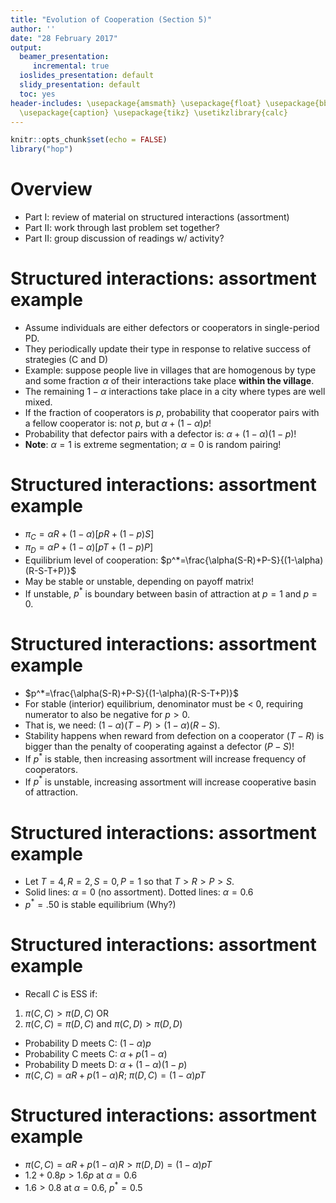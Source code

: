 ```yaml
---
title: "Evolution of Cooperation (Section 5)"
author: ''
date: "28 February 2017"
output:
  beamer_presentation: 
     incremental: true
  ioslides_presentation: default
  slidy_presentation: default
  toc: yes
header-includes: \usepackage{amsmath} \usepackage{float} \usepackage{bbm} \usepackage{accents} \usepackage{multirow,array}
  \usepackage{caption} \usepackage{tikz} \usetikzlibrary{calc}
---
```


```r
knitr::opts_chunk$set(echo = FALSE)
library("hop")
```

# Overview
- Part I: review of material on structured interactions (assortment)
- Part II: work through last problem set together?
- Part II: group discussion of readings w/ activity?

# Structured interactions: assortment example
- Assume individuals are either defectors or cooperators in single-period PD.
- They periodically update their type in response to relative success of strategies (C and D)
- Example: suppose people live in villages that are homogenous by type and some fraction $\alpha$ of their interactions take place **within the village**. 
- The remaining $1-\alpha$ interactions take place in a city where types are well mixed. 
- If the fraction of cooperators is $p$, probability that cooperator pairs with a fellow cooperator is: not $p$, but $\alpha + (1-\alpha)p$!
- Probability that defector pairs with a defector is: $\alpha + (1-\alpha)(1-p)$!
- **Note**: $\alpha=1$ is extreme segmentation; $\alpha=0$ is random pairing! 

# Structured interactions: assortment example

\begin{table}
\setlength{\extrarowheight}{5pt}
\begin{tabular}{cc|c|c|}
& \multicolumn{1}{c}{} & \multicolumn{2}{c}{}\\
& \multicolumn{1}{c}{} & \multicolumn{1}{c}{$C$}  & \multicolumn{1}{c}{$D$} \\\cline{3-4}
\multirow{2}*{}  & $C$ & $R$,$R$ & $S$,$T$ \\\cline{3-4}
& $D$ & $T$,$S$ & $P$,$P$ \\\cline{3-4}
\end{tabular}
\end{table}

- $\pi_C = \alpha R + (1-\alpha)[pR + (1-p)S]$
- $\pi_D = \alpha P + (1-\alpha)[pT + (1-p)P]$
- Equilibrium level of cooperation: $p^*=\frac{\alpha(S-R)+P-S}{(1-\alpha)(R-S-T+P)}$
- May be stable or unstable, depending on payoff matrix! 
- If unstable, $p^*$ is boundary between basin of attraction at $p=1$ and $p=0$.

# Structured interactions: assortment example
- $p^*=\frac{\alpha(S-R)+P-S}{(1-\alpha)(R-S-T+P)}$ 
- For stable (interior) equilibrium, denominator must be < 0, requiring numerator to also be negative for $p>0$.
- That is, we need: $(1-\alpha)(T-P) > (1-\alpha)(R-S)$.
- Stability happens when reward from defection on a cooperator $(T-R)$ is bigger than the penalty of cooperating against a defector $(P-S)$!
- If $p^*$ is stable, then increasing assortment will increase frequency of cooperators. 
- If $p^*$ is unstable, increasing assortment will increase cooperative basin of attraction.

# Structured interactions: assortment example
\vspace{-0.25cm}
\begin{center} 
\includegraphics[height=6cm, width=8cm]{segmentation_plot.pdf} 
\end{center}
\vspace{-0.5cm}
- Let $T=4, R=2, S=0, P=1$ so that $T>R>P>S$.
- Solid lines: $\alpha=0$ (no assortment). Dotted lines: $\alpha=0.6$ 
- $p^*=.50$ is stable equilibrium (Why?)

# Structured interactions: assortment example
\begin{table}
\setlength{\extrarowheight}{5pt}
\begin{tabular}{cc|c|c|}
& \multicolumn{1}{c}{} & \multicolumn{2}{c}{}\\
& \multicolumn{1}{c}{} & \multicolumn{1}{c}{$C$}  & \multicolumn{1}{c}{$D$} \\\cline{3-4}
\multirow{2}*{}  & $C$ & $R$,$R$ & $S$,$T$ \\\cline{3-4}
& $D$ & $T$,$S$ & $P$,$P$ \\\cline{3-4}
\end{tabular}
\end{table}
- Recall $C$ is ESS if:
1) $\pi(C,C) > \pi(D,C)$ OR 
2) $\pi(C,C)=\pi(D,C)$ and $\pi(C,D) > \pi(D,D)$
- Probability D meets C: $(1-\alpha)p$
- Probability C meets C: $\alpha + p(1-\alpha)$
- Probability D meets D: $\alpha+(1-\alpha)(1-p)$
- $\pi(C,C)= \alpha R+p(1-\alpha)R$; $\pi(D,C) = (1-\alpha)pT$

# Structured interactions: assortment example
\begin{table}
\setlength{\extrarowheight}{5pt}
\begin{tabular}{cc|c|c|}
& \multicolumn{1}{c}{} & \multicolumn{2}{c}{}\\
& \multicolumn{1}{c}{} & \multicolumn{1}{c}{$C$}  & \multicolumn{1}{c}{$D$} \\\cline{3-4}
\multirow{2}*{}  & $C$ & $R=2$,$R=2$ & $S=0$,$T=4$ \\\cline{3-4}
& $D$ & $T=4$,$S=0$ & $P=1$,$P=1$ \\\cline{3-4}
\end{tabular}
\end{table}
- $\pi(C,C) = \alpha R+p(1-\alpha)R > \pi(D,D)= (1-\alpha)pT$
- $1.2+0.8p > 1.6p$ at $\alpha=0.6$
- $1.6 > 0.8$ at $\alpha=0.6, \ p^*=0.5$

